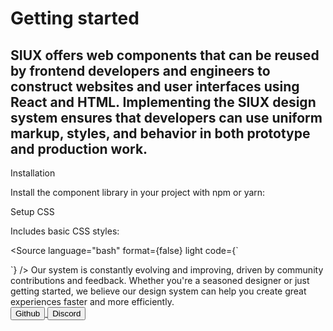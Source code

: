 
<Meta title="Getting started" />

<h1 className="font-weight-800 color-black">Getting started</h1>
<h2 className="font-size-m line-height-m color-neutral-7 margin-top-m margin-bottom-l">
  SIUX offers web components that can be reused by frontend developers and engineers to construct websites and user
  interfaces using React and HTML. Implementing the SIUX design system ensures that developers can use uniform markup,
  styles, and behavior in both prototype and production work.
</h2>

<div className="font-size-l font-weight-600 color-black margin-top-xl margin-bottom-s">Installation</div>
<p>Install the component library in your project with npm or yarn:</p>
<Source language="bash" light format={false} code={`npm install @siuxco/design-system`} />

<div className="font-size-l font-weight-600 color-black margin-top-xl margin-bottom-s">Setup CSS</div>
<p>Includes basic CSS styles:</p>

<Source
  language="bash"
  format={false}
  light
  code={`
<link href="https://cdn.siux.studio/static/brand/632213d5a467b1178b31dde0/latest/siux.main.css" type="text/css" rel="stylesheet" />
<link href="https://cdn.siux.studio/static/brand/632213d5a467b1178b31dde0/latest/siux.main.responsive.css" type="text/css" rel="stylesheet" />
<link href="https://fonts.googleapis.com/css?family=Inter:100,200,300,500,600,700,800,900|Overpass+Mono:300,500,600,700" type="text/css" rel="stylesheet" />
  `}
/>

<Message title="Feedback" className="margin-top-xl">
  Our system is constantly evolving and improving, driven by community contributions and feedback. Whether you're a
  seasoned designer or just getting started, we believe our design system can help you create great experiences faster
  and more efficiently.
  <div className="padding-top-m">
    <a href="https://github.com/siuxco/design-system" target="_blank">
      <Button iconLeft="icon-system-github-fill" variant="primary-light">
        Github
      </Button>
    </a>
    <a href="https://discord.com/invite/5McR42jUup" target="_blank">
      <Button iconLeft="icon-system-discord-fill" variant="primary-light" className="margin-left-m">
        Discord
      </Button>
    </a>
  </div>
</Message>
